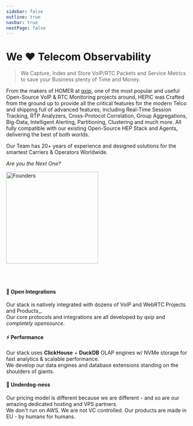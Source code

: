 ```yaml
---
sidebar: false
outline: true
navbar: true
nextPage: false
---
```



# We ❤️ Telecom Observability

> We Capture, Index and Store VoIP/RTC Packets and Service Metrics to save your Business plenty of Time and Money.

From the makers of HOMER at [qxip](https://qxip.net), one of the most popular and useful Open-Source VoIP & RTC Monitoring projects around, HEPIC was Crafted from the ground up to provide all the critical features for the modern Telco and shipping full of advanced features, including Real-Time Session Tracking, RTP Analyzers, Cross-Protocol Correlation, Group Aggregations, Big-Data, Intelligent Alerting, Partitioning, Clustering and much more. All fully compatible with our existing Open-Source HEP Stack and Agents, delivering the best of both worlds.

Our Team has 20+ years of experience and designed solutions for the smartest Carriers & Operators Worldwide.

_Are you the Next One?_

<img src="./public/hepic_founders.png" width="250px" alt="Founders" />

<br/> <br/>

#### 💎 Open Integrations

Our stack is natively integrated with dozens of VoIP and WebRTC Projects and Products_. <br/>
Our core protocols and integrations are all developed by qxip and _completely opensource_.

#### ⚡ Performance

Our stack uses **ClickHouse** + **DuckDB** OLAP engines w/ NVMe storage for fast analytics & scalable performance. <br/>
We develop our data engines and database extensions standing on the shoulders of giants.

#### 🍖 Underdog-ness

Our pricing model is different because we are different - and so are our amazing dedicated hosting and VPS partners. <br/>
We don't run on AWS. We are not VC controlled. Our products are made in EU - by humans for humans.

